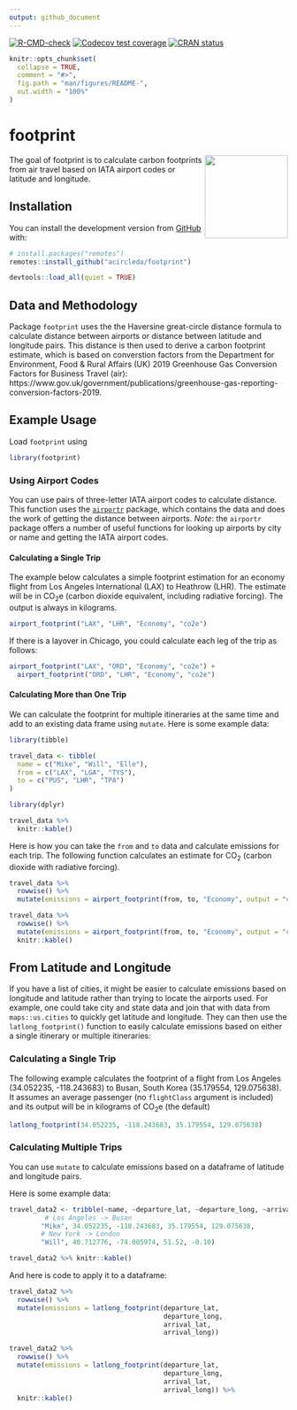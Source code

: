 ```yaml
---
output: github_document
---
```


<!-- README.md is generated from README.Rmd. Please edit that file -->

<!-- badges: start -->
[![R-CMD-check](https://github.com/acircleda/footprint/workflows/R-CMD-check/badge.svg)](https://github.com/acircleda/footprint/actions)
[![Codecov test coverage](https://codecov.io/gh/acircleda/footprint/branch/master/graph/badge.svg)](https://codecov.io/gh/acircleda/footprint?branch=master)
[![CRAN status](https://www.r-pkg.org/badges/version/footprint)](https://CRAN.R-project.org/package=footprint)
<!-- badges: end -->


```r
knitr::opts_chunk$set(
  collapse = TRUE,
  comment = "#>",
  fig.path = "man/figures/README-",
  out.width = "100%"
)
```
# footprint 
<img src="man/figures/footprint_hex.png" align="right" height=150/>


The goal of footprint is to calculate carbon footprints from air travel based on IATA airport codes or latitude and longitude.

## Installation

You can install the development version from [GitHub](https://github.com/) with:

```r
# install.packages("remotes")
remotes::install_github("acircleda/footprint")
```
```r
devtools::load_all(quiet = TRUE)
```
## Data and Methodology

Package `footprint` uses the the Haversine great-circle distance formula to calculate distance between airports or distance between latitude and longitude pairs. This distance is then used to derive a carbon footprint estimate, which is based on converstion factors from the Department for Environment, Food & Rural Affairs (UK) 2019 Greenhouse Gas Conversion Factors for Business Travel (air): https://www.gov.uk/government/publications/greenhouse-gas-reporting-conversion-factors-2019.

## Example Usage

Load `footprint` using

```r
library(footprint)
```


### Using Airport Codes

You can use pairs of three-letter IATA airport codes to calculate distance. This function uses the [`airportr`](https://github.com/dshkol/airportr) package, which contains the data and does the work of getting the distance between airports. *Note*: the `airportr` package offers a number of useful functions for looking up airports by city or name and getting the IATA airport codes.

#### Calculating a Single Trip

The example below calculates a simple footprint estimation for an economy flight from Los Angeles International (LAX) to Heathrow (LHR). The estimate will be in CO~2~e (carbon dioxide equivalent, including radiative forcing). The output is always in kilograms.

```r
airport_footprint("LAX", "LHR", "Economy", "co2e")
```


If there is a layover in Chicago, you could calculate each leg of the trip as follows:

```r
airport_footprint("LAX", "ORD", "Economy", "co2e") + 
  airport_footprint("ORD", "LHR", "Economy", "co2e")
```

#### Calculating More than One Trip

We can calculate the footprint for multiple itineraries at the same time and add to an existing data frame using `mutate`. Here is some example data:

```r
library(tibble)

travel_data <- tibble(
  name = c("Mike", "Will", "Elle"),
  from = c("LAX", "LGA", "TYS"),
  to = c("PUS", "LHR", "TPA")
)
```

```r
library(dplyr)

travel_data %>%
  knitr::kable()
```

Here is how you can take the `from` and `to` data and calculate emissions for each trip. The following function calculates an estimate for CO~2~ (carbon dioxide with radiative forcing).

```r
travel_data %>%
  rowwise() %>%
  mutate(emissions = airport_footprint(from, to, "Economy", output = "co2"))
```

```r
travel_data %>%
  rowwise() %>%
  mutate(emissions = airport_footprint(from, to, "Economy", output = "co2")) %>%
  knitr::kable()
```

## From Latitude and Longitude

If you have a list of cities, it might be easier to calculate emissions based on longitude and latitude rather than trying to locate the airports used. For example, one could take city and state data and join that with data from `maps::us.cities` to quickly get latitude and longitude. They can then use the `latlong_footprint()` function to easily calculate emissions based on either a single itinerary or multiple itineraries:

### Calculating a Single Trip

The following example calculates the footprint of a flight from Los Angeles (34.052235, -118.243683) to Busan, South Korea (35.179554, 129.075638). It assumes an average passenger (no `flightClass` argument is included) and its output will be in kilograms of CO~2~e (the default)

```r
latlong_footprint(34.052235, -118.243683, 35.179554, 129.075638)
```

### Calculating Multiple Trips

You can use `mutate` to calculate emissions based on a dataframe of latitude and longitude pairs.

Here is some example data:

```r
travel_data2 <- tribble(~name, ~departure_lat, ~departure_long, ~arrival_lat, ~arrival_long,
         # Los Angeles -> Busan
        "Mike", 34.052235, -118.243683, 35.179554, 129.075638,
        # New York -> London
        "Will", 40.712776, -74.005974, 51.52, -0.10)
```

```r
travel_data2 %>% knitr::kable()
```

And here is code to apply it to a dataframe:

```r
travel_data2 %>%
  rowwise() %>%
  mutate(emissions = latlong_footprint(departure_lat,
                                       departure_long,
                                       arrival_lat,
                                       arrival_long))
```

```r
travel_data2 %>%
  rowwise() %>%
  mutate(emissions = latlong_footprint(departure_lat,
                                       departure_long,
                                       arrival_lat,
                                       arrival_long)) %>%
  knitr::kable()
```

